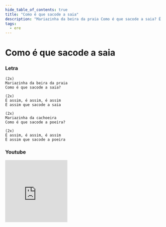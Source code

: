 ```yaml
---
hide_table_of_contents: true
title: "Como é que sacode a saia"
description: "Mariazinha da beira da praia Como é que sacode a saia? É assim, é assim, é assim É assim que sacode a saia Mariazinha da cachoeira Como é que sacode a poeira? É assim, é assim, é assim É assim que sacode a poeira"
tags:
  - ere
---
```


# Como é que sacode a saia

### Letra

```text
(2x)
Mariazinha da beira da praia
Como é que sacode a saia?

(2x)
É assim, é assim, é assim
É assim que sacode a saia

(2x)
Mariazinha da cachoeira
Como é que sacode a poeira?

(2x)
É assim, é assim, é assim
É assim que sacode a poeira
```

### Youtube

<iframe
  width="200"
  height="200"
  src="https://www.youtube.com/embed/74x9XQLuOlg"
  title="YouTube video player"
  frameborder="0"
  allow="accelerometer; autoplay; clipboard-write; encrypted-media; gyroscope; picture-in-picture; web-share"
  referrerpolicy="strict-origin-when-cross-origin"
  allowfullscreen
></iframe>